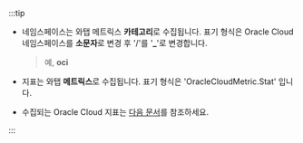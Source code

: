 :::tip

* 네임스페이스는 와탭 메트릭스 **카테고리**로 수집됩니다. 표기 형식은 Oracle Cloud 네임스페이스를 **소문자**로 변경 후 '/'를 '**_**'로 변경합니다.

  > 예, **oci**

* 지표는 와탭 **메트릭스**로 수집됩니다. 표기 형식은 'OracleCloudMetric.Stat' 입니다.

* 수집되는 Oracle Cloud 지표는 [다음 문서](https://docs.oracle.com/en-us/iaas/Content/Monitoring/Concepts/monitoringoverview.htm#SupportedServices)를 참조하세요.

::: 